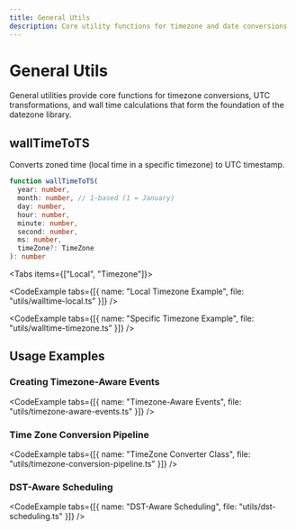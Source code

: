```yaml
---
title: General Utils
description: Core utility functions for timezone and date conversions
---
```



# General Utils

General utilities provide core functions for timezone conversions, UTC transformations, and wall time calculations that form the foundation of the datezone library.

## wallTimeToTS

Converts zoned time (local time in a specific timezone) to UTC timestamp.

```typescript
function wallTimeToTS(
  year: number,
  month: number, // 1-based (1 = January)
  day: number,
  hour: number,
  minute: number,
  second: number,
  ms: number,
  timeZone?: TimeZone
): number
```

<Tabs items={["Local", "Timezone"]}>
<Tab value="Local">

<CodeExample tabs={[{ name: "Local Timezone Example", file: "utils/walltime-local.ts" }]} />

</Tab>
<Tab value="Timezone">

<CodeExample tabs={[{ name: "Specific Timezone Example", file: "utils/walltime-timezone.ts" }]} />

</Tab>
</Tabs>

## Usage Examples

### Creating Timezone-Aware Events

<CodeExample tabs={[{ name: "Timezone-Aware Events", file: "utils/timezone-aware-events.ts" }]} />

### Time Zone Conversion Pipeline

<CodeExample tabs={[{ name: "TimeZone Converter Class", file: "utils/timezone-conversion-pipeline.ts" }]} />

### DST-Aware Scheduling

<CodeExample tabs={[{ name: "DST-Aware Scheduling", file: "utils/dst-scheduling.ts" }]} /> 